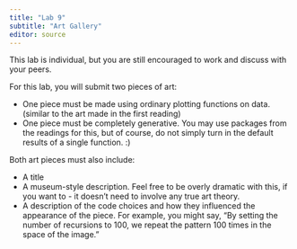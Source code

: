 ```yaml
---
title: "Lab 9"
subtitle: "Art Gallery"
editor: source
---
```


This lab is individual, but you are still encouraged to work and discuss with your peers.

For this lab, you will submit two pieces of art:

- One piece must be made using ordinary plotting functions on data. (similar
to the art made in the first reading)
- One piece must be completely generative. You may use packages from the
readings for this, but of course, do not simply turn in the default results of
a single function. :)

Both art pieces must also include:

- A title
- A museum-style description. Feel free to be overly dramatic with this, if you want to - it doesn't need to involve any true art theory.
- A description of the code choices and how they influenced the appearance of
the piece. For example, you might say, "By setting the number of recursions to
100, we repeat the pattern 100 times in the space of the image."
